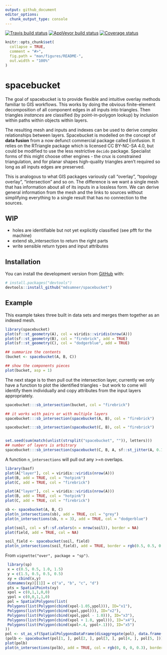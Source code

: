 ```yaml
---
output: github_document
editor_options: 
  chunk_output_type: console
---
```


<!-- README.md is generated from README.Rmd. Please edit that file -->

[![Travis build status](https://travis-ci.org/mdsumner/spacebucket.svg?branch=master)](https://travis-ci.org/mdsumner/spacebucket) [![AppVeyor build status](https://ci.appveyor.com/api/projects/status/github/mdsumner/spacebucket?branch=master&svg=true)](https://ci.appveyor.com/project/mdsumner/spacebucket) [![Coverage status](https://codecov.io/gh/mdsumner/spacebucket/branch/master/graph/badge.svg)](https://codecov.io/github/mdsumner/spacebucket?branch=master)
```r
knitr::opts_chunk$set(
  collapse = TRUE,
  comment = "#>",
  fig.path = "man/figures/README-",
  out.width = "100%"
)
```
# spacebucket

The goal of spacebucket is to provide flexible and intuitive overlay methods
familiar to GIS workflows. This works by doing the obvious finite-element
decomposition of all component edges in all inputs into triangles. Then
triangles *instances* are classified (by point-in-polygon lookup) by inclusion
within paths within objects within layers.

The resulting mesh and inputs and indexes can be used to derive complex
relationships between layers. Spacebucket is modelled on the concept of **data
fusion** from a now defunct commercial package called Eonfusion. It relies on
the RTriangle package which is licensed CC BY-NC-SA 4.0, but could be modified
to use the less restrictive `decido` package. Specialist forms of this might
choose other engines - the crux is constrained triangulation, and for planar shapes high-quality triangles aren't required so long as all inputs edges are preserved. 

This is analogous to what GIS packages variously call "overlay", "topology
overlay", "intersection" and so on. The difference is we want a single mesh that
has information about all of its inputs in a lossless form. We can derive
general information from the mesh and the links to sources without simplifying
everything to a single result that has no connection to the sources.


## WIP

* holes are identifiable but not yet explicitly classified (see pfft for the machine)
* extend sb_intersection to return the right parts
* write sensible return types and input attributes



## Installation

You can install the development version from [GitHub](https://github.com/) with:

``` r
# install.packages("devtools")
devtools::install_github("mdsumner/spacebucket")
```

## Example

This example takes three built in data sets and merges them together as an indexed mesh. 

```r
library(spacebucket)
plot(sf::st_geometry(A), col = viridis::viridis(nrow(A)))
plot(sf::st_geometry(B), col = "firebrick", add = TRUE)
plot(sf::st_geometry(C), col = "dodgerblue", add = TRUE)

## summarize the contents
(bucket <- spacebucket(A, B, C))

## show the components pieces
plot(bucket, asp = 1)
```

The next stage is to then pull out the intersection layer, currently we only have a function
to plot the identified triangles - but work to come will identify them individually and copy attributes from the input layers appropriately. 

```r
spacebucket:::sb_intersection(bucket, col = "firebrick")

## it works with pairs or with multiple layers
spacebucket:::sb_intersection(spacebucket(A, B), col = "firebrick")

spacebucket:::sb_intersection(spacebucket(C, B), col = "firebrick")


set.seed(sum(match(unlist(strsplit("spacebucket", "")), letters)))
## number of layers is arbitrary
spacebucket:::sb_intersection(spacebucket(C, B, A, sf::st_jitter(A, 0.1)), col = "firebrick")


```


A function `n_intersections` will pull out any >=n overlaps. 

```r
library(basf)
plot(A["layer"], col = viridis::viridis(nrow(A)))
plot(B, add = TRUE, col = "hotpink")
plot(C, add = TRUE, col = "firebrick")
```
```r
plot(A["layer"], col = viridis::viridis(nrow(A)))
plot(B, add = TRUE, col = "hotpink")
plot(C, add = TRUE, col = "firebrick")

sb <- spacebucket(A, B, C)
plot(n_intersections(sb), add = TRUE, col = "grey")
plot(n_intersections(sb, n = 3), add = TRUE, col = "dodgerblue")

```

```r
plot(soil, col = sf::sf.colors(n = nrow(soil)), border = NA)
plot(field, add = TRUE, col = NA)

soil_field <- spacebucket(soil, field)
plot(n_intersections(soil_field), add = TRUE, border = rgb(0.5, 0.5, 0.5, 0.2))
```


From `vignette("over", package = "sp")`. 

```r
 library(sp)
 x = c(0.5, 0.5, 1.0, 1.5)
 y = c(1.5, 0.5, 0.5, 0.5)
 xy = cbind(x,y)
 dimnames(xy)[[1]] = c("a", "b", "c", "d")
 pts = SpatialPoints(xy)
 xpol = c(0,1,1,0,0)
 ypol = c(0,0,1,1,0)
 pol = SpatialPolygons(list(
 Polygons(list(Polygon(cbind(xpol-1.05,ypol))), ID="x1"),
 Polygons(list(Polygon(cbind(xpol,ypol))), ID="x2"),
 Polygons(list(Polygon(cbind(xpol,ypol - 1.0))), ID="x3"),
 Polygons(list(Polygon(cbind(xpol + 1.0, ypol))), ID="x4"),
 Polygons(list(Polygon(cbind(xpol+.4, ypol+.1))), ID="x5")
))
pol <- st_as_sf(SpatialPolygonsDataFrame(disaggregate(pol), data.frame(a = 1:5)))
(polb <- spacebucket(pol[1, ], pol[2, ], pol[3, ], pol[4, ], pol[5, ]))
plot(polb)
plot(n_intersections(polb), add = TRUE, col = rgb(0, 0, 0, 0.3), border = "firebrick", lwd = 2)
```
